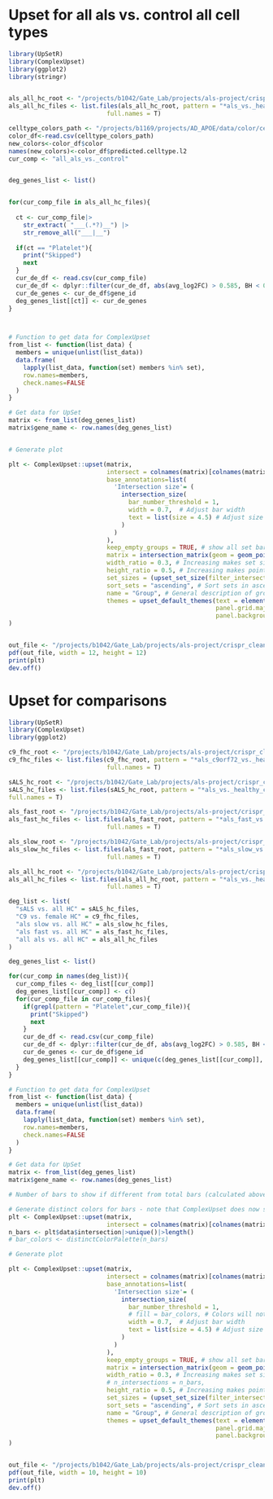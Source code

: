 # Upset for all als vs. control all cell types

```r
library(UpSetR)
library(ComplexUpset)
library(ggplot2)
library(stringr)


als_all_hc_root <- "/projects/b1042/Gate_Lab/projects/als-project/crispr_clean_final/05.DEG_717_filter/degs/diagnosis_general/SCT/age_sex"
als_all_hc_files <- list.files(als_all_hc_root, pattern = "*als_vs._healthy_control.csv",
                           full.names = T)

celltype_colors_path <- "/projects/b1169/projects/AD_APOE/data/color/celltype_color_map.csv"
color_df<-read.csv(celltype_colors_path)
new_colors<-color_df$color
names(new_colors)<-color_df$predicted.celltype.l2
cur_comp <- "all_als_vs._control"


deg_genes_list <- list()


for(cur_comp_file in als_all_hc_files){
  
  ct <- cur_comp_file|>
    str_extract( "___(.*?)__") |>
    str_remove_all("___|__")
  
  if(ct == "Platelet"){
    print("Skipped")
    next
  }
  cur_de_df <- read.csv(cur_comp_file)
  cur_de_df <- dplyr::filter(cur_de_df, abs(avg_log2FC) > 0.585, BH < 0.01)
  cur_de_genes <- cur_de_df$gene_id
  deg_genes_list[[ct]] <- cur_de_genes
}



# Function to get data for ComplexUpset
from_list <- function(list_data) {
  members = unique(unlist(list_data))
  data.frame(
    lapply(list_data, function(set) members %in% set),
    row.names=members,
    check.names=FALSE
  )
}

# Get data for UpSet
matrix <- from_list(deg_genes_list)
matrix$gene_name <- row.names(deg_genes_list)


# Generate plot

plt <- ComplexUpset::upset(matrix,
                           intersect = colnames(matrix)[colnames(matrix) != "gene_name"], # Use all sets
                           base_annotations=list(
                             'Intersection size'= (
                               intersection_size(
                                 bar_number_threshold = 1,
                                 width = 0.7,  # Adjust bar width
                                 text = list(size = 4.5) # Adjust size of labels above bars
                               )
                             )
                           ),
                           keep_empty_groups = TRUE, # show all set bars even if not included in any displayed intersections https://krassowski.github.io/complex-upset/reference/upset_data.html
                           matrix = intersection_matrix(geom = geom_point(size = 3.5)), # Adjust point size (default = 3)
                           width_ratio = 0.3, # Increasing makes set size bars wider relative to bar plot (default = 0.3)
                           height_ratio = 0.5, # Increasing makes point matrix taller relative to bar plot - adjust depending on number of sets (default = 0.5)
                           set_sizes = (upset_set_size(filter_intersections = FALSE, geom = geom_bar(fill = "darkblue"))), # Color of set size bars
                           sort_sets = "ascending", # Sort sets in ascending order (default is descending)
                           name = "Group", # General description of groups
                           themes = upset_default_themes(text = element_text(size = 12),# Adjust global text size (except for intersection size labels)
                                                         panel.grid.major = element_blank(), panel.grid.minor = element_blank(),
                                                         panel.background = element_blank())
)


out_file <- "/projects/b1042/Gate_Lab/projects/als-project/crispr_clean_final/05.DEG_717_filter/plots/upset/Fig1F__all_ALS_all_cts.pdf"
pdf(out_file, width = 12, height = 12)
print(plt)
dev.off()


```








# Upset for comparisons

```r
library(UpSetR)
library(ComplexUpset)
library(ggplot2)

c9_fhc_root <- "/projects/b1042/Gate_Lab/projects/als-project/crispr_clean_final/05.DEG_717_filter/degs/female_c9_hc/SCT/age"
c9_fhc_files <- list.files(c9_fhc_root, pattern = "*als_c9orf72_vs._healthy_control.csv", 
                           full.names = T)

sALS_hc_root <- "/projects/b1042/Gate_Lab/projects/als-project/crispr_clean_final/05.DEG_717_filter/degs/sALS_hc/SCT/age_sex"
sALS_hc_files <- list.files(sALS_hc_root, pattern = "*als_vs._healthy_control.csv",
full.names = T)

als_fast_root <- "/projects/b1042/Gate_Lab/projects/als-project/crispr_clean_final/05.DEG_717_filter/degs/diagnosis/SCT/age_sex"
als_fast_hc_files <- list.files(als_fast_root, pattern = "*als_fast_vs._healthy_control.csv", 
                           full.names = T)

als_slow_root <- "/projects/b1042/Gate_Lab/projects/als-project/crispr_clean_final/05.DEG_717_filter/degs/diagnosis/SCT/age_sex"
als_slow_hc_files <- list.files(als_fast_root, pattern = "*als_slow_vs._healthy_control.csv", 
                           full.names = T)

als_all_hc_root <- "/projects/b1042/Gate_Lab/projects/als-project/crispr_clean_final/05.DEG_717_filter/degs/diagnosis_general/SCT/age_sex"
als_all_hc_files <- list.files(als_all_hc_root, pattern = "*als_vs._healthy_control.csv",
                           full.names = T)

deg_list <- list(
  "sALS vs. all HC" = sALS_hc_files,
  "C9 vs. female HC" = c9_fhc_files,
  "als slow vs. all HC" = als_slow_hc_files,
  "als fast vs. all HC" = als_fast_hc_files,
  "all als vs. all HC" = als_all_hc_files
)

deg_genes_list <- list()

for(cur_comp in names(deg_list)){
  cur_comp_files <- deg_list[[cur_comp]]
  deg_genes_list[[cur_comp]] <- c()
  for(cur_comp_file in cur_comp_files){
    if(grepl(pattern = "Platelet",cur_comp_file)){
      print("Skipped")
      next
    }
    cur_de_df <- read.csv(cur_comp_file)
    cur_de_df <- dplyr::filter(cur_de_df, abs(avg_log2FC) > 0.585, BH < 0.01)
    cur_de_genes <- cur_de_df$gene_id
    deg_genes_list[[cur_comp]] <- unique(c(deg_genes_list[[cur_comp]], cur_de_genes))
  }
}

# Function to get data for ComplexUpset
from_list <- function(list_data) {
  members = unique(unlist(list_data))
  data.frame(
    lapply(list_data, function(set) members %in% set),
    row.names=members,
    check.names=FALSE
  )
}

# Get data for UpSet
matrix <- from_list(deg_genes_list)
matrix$gene_name <- row.names(deg_genes_list)

# Number of bars to show if different from total bars (calculated above)

# Generate distinct colors for bars - note that ComplexUpset does now show these colors in order (just outputs a color list, can use any method to select colors)
plt <- ComplexUpset::upset(matrix,
                           intersect = colnames(matrix)[colnames(matrix) != "gene_name"])
n_bars <- plt$data$intersection|>unique()|>length()
# bar_colors <- distinctColorPalette(n_bars)

# Generate plot

plt <- ComplexUpset::upset(matrix,
                           intersect = colnames(matrix)[colnames(matrix) != "gene_name"], # Use all sets
                           base_annotations=list(
                             'Intersection size'= (
                               intersection_size(
                                 bar_number_threshold = 1,
                                 # fill = bar_colors, # Colors will not show in exact order of bar_colors, but will be distinct
                                 width = 0.7,  # Adjust bar width
                                 text = list(size = 4.5) # Adjust size of labels above bars
                               )
                             )
                           ),
                           keep_empty_groups = TRUE, # show all set bars even if not included in any displayed intersections https://krassowski.github.io/complex-upset/reference/upset_data.html
                           matrix = intersection_matrix(geom = geom_point(size = 3.5)), # Adjust point size (default = 3)
                           width_ratio = 0.3, # Increasing makes set size bars wider relative to bar plot (default = 0.3)
                           # n_intersections = n_bars,
                           height_ratio = 0.5, # Increasing makes point matrix taller relative to bar plot - adjust depending on number of sets (default = 0.5)
                           set_sizes = (upset_set_size(filter_intersections = FALSE, geom = geom_bar(fill = "darkblue"))), # Color of set size bars
                           sort_sets = "ascending", # Sort sets in ascending order (default is descending)
                           name = "Group", # General description of groups
                           themes = upset_default_themes(text = element_text(size = 12),# Adjust global text size (except for intersection size labels)
                                                         panel.grid.major = element_blank(), panel.grid.minor = element_blank(),
                                                         panel.background = element_blank())
)


out_file <- "/projects/b1042/Gate_Lab/projects/als-project/crispr_clean_final/05.DEG_717_filter/plots/upset/Fig1F.pdf"
pdf(out_file, width = 10, height = 10)
print(plt)
dev.off()
```

